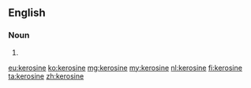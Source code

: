 ==English==

===Noun===
{{en-noun|~}}

# {{alternative spelling of|kerosene}}

[[eu:kerosine]]
[[ko:kerosine]]
[[mg:kerosine]]
[[my:kerosine]]
[[nl:kerosine]]
[[fi:kerosine]]
[[ta:kerosine]]
[[zh:kerosine]]